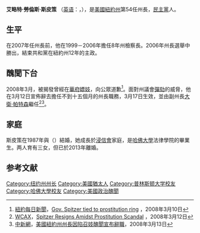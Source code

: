 {{noteTA
|1=zh-hant:斯皮策;zh-tw:史必哲;zh-hans:斯皮策;
}}
{{Infobox_President
| name = 艾略特·勞倫斯·斯皮策  
| original_name = Eliot Laurence Spitzer  
| nationality = 美國
| image = Eliot Spitzer.jpg
| order = 54
| office = 紐約州州長
| term_start= 2007年1月1日
| term_end=2008年3月17日
| predecessor=[[喬治·保陶基|喬治·保陶基]] 
| successor=[[大衛·帕特森|大衛·帕特森]]
| lieutenant=[[大衛·帕特森|大衛·帕特森]]
| order3 = 63
| office3 = 紐約州檢察總長
| term_start3= 1999年1月1日
| term_end3=2006年12月31日
| governor3=[[喬治·保陶基|喬治·保陶基]] 
| predecessor3={{link-en|丹尼斯·瓦科|Dennis Vacco}}
| successor3=[[安德魯·庫默|安德魯·庫默]]
| country = [[美國|美國]]
| birth_date={{birth_date_and_age|1959|6|10|mf=y}}
| birth_place={{USA}}[[紐約州|紐約州]][[紐約市|紐約市]][[布朗克斯|布朗克斯]]
| spouse= {{marriage|Silda Wall|1987|2013|reason=divorced}}
| children= 3
| party=[[民主黨_(美國)|民主黨]] 
| signature= 
|}}
'''艾略特·勞倫斯·斯皮策''' （[[英语|英语]]：'''{{lang|en|Eliot Laurence Spitzer}}'''，{{bd|1959年|6月10日|catIdx=Spitzer, Eliot}}），是[[美國|美國]][[紐約州|紐約州]]第54任州長，[[民主黨_(美國)|民主黨]]人。

== 生平 ==
在2007年任州長前，他在1999－2006年擔任8年州檢察長。2006年州長選舉中勝出，結束共和黨在紐約州12年的主政。

== 醜聞下台 ==
2008年3月，被揭發曾經在[[華盛頓哥倫比亞特區|華府]][[嫖妓|嫖妓]]，向公眾道歉<ref>[[紐約每日新聞|紐約每日新聞]]，[http://www.nydailynews.com/news/2008/03/10/2008-03-10_gov_spitzer_tied_to_prostitution_ring.html Gov. Spitzer tied to prostitution ring] {{Wayback|url=http://www.nydailynews.com/news/2008/03/10/2008-03-10_gov_spitzer_tied_to_prostitution_ring.html |date=20091228051918 }}，2008年3月10日</ref>。面對州議會[[彈劾|彈劾]]的威脅，他在3月12日宣佈辭去擔任不到十五個月的州長職務，3月17日生效，並由副州長[[大衛·帕特森|大衛·帕特森]]繼任<ref>[[WCAX|WCAX]]，[http://www.wcax.com/Global/story.asp?S=8003863&nav=4QcSdtj9 Spitzer Resigns Amidst Prostitution Scandal] {{webarchive|url=https://web.archive.org/web/20140306130611/http://www.wcax.com/Global/story.asp?S=8003863&nav=4QcSdtj9 |date=2014-03-06 }}，2008年3月12日
</ref><ref>[[中新網|中新網]]，[http://news.sina.com.hk/cgi-bin/nw/show.cgi/12/1/1/667222/1.html 美國紐約州州長因陷召妓醜聞宣布辭職]{{Dead link|date=2019年11月 |bot=InternetArchiveBot |fix-attempted=yes }}，2008年3月13日</ref>。

==家庭==
斯皮策在1987年與{{link-en|西尔达·沃尔斯·皮策|Silda Wall Spitzer|西爾達}}（{{lang|en|Silda Wall Spitzer}}）結婚，她成長於[[浸信會|浸信會]]家庭，是[[哈佛大學|哈佛大學]]法律學院的畢業生。两人育有三女，但已於2013年離婚。

==参考文献==
{{reflist}}

{{start box}}
{{succession box|[[乔治·保陶基|乔治·保陶基]]|[[大衛·帕特森_(政治人物)|大衛·帕特森]]|[[纽约州州长|纽约州州长]]|2007年-2008年}}
{{end box}}

{{normdaten}}
{{DEFAULTSORT:Spitzer, Eliot}}
[[Category:纽约州州长|Category:纽约州州长]]
[[Category:美國猶太人|Category:美國猶太人]]
[[Category:普林斯顿大学校友|Category:普林斯顿大学校友]]
[[Category:哈佛大學校友|Category:哈佛大學校友]]
[[Category:美國政治醜聞|Category:美國政治醜聞]]